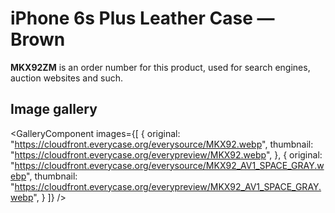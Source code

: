 
# iPhone 6s Plus Leather Case — Brown

<Callout type='info' emoji='👉🏻'>**MKX92ZM** is an order number for this product, used for search engines, auction websites and such.</Callout>

## Image gallery

<GalleryComponent
    images={[
      {
        original: "https://cloudfront.everycase.org/everysource/MKX92.webp",
        thumbnail: "https://cloudfront.everycase.org/everypreview/MKX92.webp",
      },
      {
        original: "https://cloudfront.everycase.org/everysource/MKX92_AV1_SPACE_GRAY.webp",
        thumbnail: "https://cloudfront.everycase.org/everypreview/MKX92_AV1_SPACE_GRAY.webp",
      }
    ]}
  />
